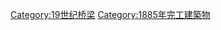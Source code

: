 {{Commonscat|Bridges completed in 1885}}
{{Cat nav 10years|19世纪桥梁|1885||年完工橋梁}}

[[Category:19世纪桥梁|Category:19世纪桥梁]]
[[Category:1885年完工建築物|Category:1885年完工建築物]]